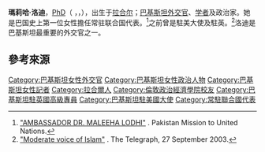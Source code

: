 {{Infobox_officeholder
| name = 瑪莉哈·洛迪
| image name =Maleeha Lodhi, Pakistan-US talks 2001.jpg
| width = 
| now = [[巴基斯坦常驻联合国代表|巴基斯坦常驻联合国代表]]
| term_start = 2015年2月6日
| term_end = 
| predecessor = [[馬蘇德·汗|馬蘇德·汗]]
| successor = 
|president   = [[馬姆努恩·侯賽因|馬姆努恩·侯賽因]]
|primeminister      = [[納瓦茲·謝里夫|納瓦茲·謝里夫]]
| sex = 女
| different name =
| party = 
| Native place = 
| date of birth = {{birth date and age|1952|11|15}}
| place of birth = {{PAK}}[[拉合尔|拉合尔]]
| date of death = 
| place of death = 
| spouse = 
| educate = 
*[[倫敦政治經濟學院|倫敦政治經濟學院]]
| past = 
*<span style="color: blue;">巴基斯坦驻美国大使<br>(1997年12月7日－2002年8月4日)</span>
*<span style="color: blue;">巴基斯坦驻英国[[高級專員|高級專員]]<br>(2003年4月1日－2008年6月14日)</span>
*<span style="color: blue;">巴基斯坦常驻联合国代表<br>(2015月2月－至今)</span>
| work =
}}

'''瑪莉哈·洛迪'''，[[PhD|PhD]]（{{lang-en|Maleeha Lodhi}} ，{{lang-ur|مليحه لودهى}}，{{bd|1952年|11月15日|catIdx=Lodhi}}），出生于[[拉合尔|拉合尔]]；[[巴基斯坦|巴基斯坦]][[外交官|外交官]]、[[学者|学者]]及政治家。她是巴国史上第一位女性擔任常驻联合国代表。<ref>[http://www.pakun.org/ambassador/Maleeha_Lodhi.php "AMBASSADOR DR. MALEEHA LODHI"] {{Wayback|url=http://www.pakun.org/ambassador/Maleeha_Lodhi.php |date=20200201114705 }}. Pakistan Mission to United Nations.</ref>之前曾是駐美大使及駐英{{Link-en|高級專員 (大英國協)|High Commissioner (Commonwealth)|高級專員}}。<ref>[http://www.telegraph.co.uk/news/worldnews/asia/pakistan/1442653/Moderate-voice-of-Islam.html "Moderate voice of Islam"] {{Wayback|url=http://www.telegraph.co.uk/news/worldnews/asia/pakistan/1442653/Moderate-voice-of-Islam.html |date=20201105035654 }}. The Telegraph, 27 September 2003.</ref>洛迪是巴基斯坦最重要的外交官之一。

== 參考來源 ==
<references/> 

{{DEFAULTSORT: Lodhi, Maleeha}}
[[Category:巴基斯坦女性外交官|Category:巴基斯坦女性外交官]]
[[Category:巴基斯坦女性政治人物|Category:巴基斯坦女性政治人物]]
[[Category:巴基斯坦女性記者|Category:巴基斯坦女性記者]]
[[Category:拉合爾人|Category:拉合爾人]]
[[Category:倫敦政治經濟學院校友|Category:倫敦政治經濟學院校友]]
[[Category:巴基斯坦駐英國高級專員|Category:巴基斯坦駐英國高級專員]]
[[Category:巴基斯坦駐美國大使|Category:巴基斯坦駐美國大使]]
[[Category:常駐聯合國代表|Category:常駐聯合國代表]]